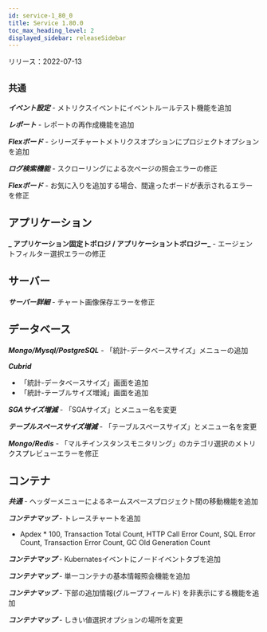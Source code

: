 ```yaml
---
id: service-1_80_0
title: Service 1.80.0
toc_max_heading_level: 2
displayed_sidebar: releaseSidebar
---
```



リリース：2022-07-13

## `共通`

**_イベント設定_** - メトリクスイベントにイベントルールテスト機能を追加

**_レポート_** - レポートの再作成機能を追加

**_Flexボード_** - シリーズチャートメトリクスオプションにプロジェクトオプションを追加

**_ログ検索機能_** - スクローリングによる次ページの照会エラーの修正

**_Flexボード_** - お気に入りを追加する場合、間違ったボードが表示されるエラーを修正

## アプリケーション

**_ アプリケーション固定トポロジ / アプリケーショントポロジー_** - エージェントフィルター選択エラーの修正

## サーバー

**_サーバー詳細_** - チャート画像保存エラーを修正

## データベース

**_Mongo/Mysql/PostgreSQL_** - 「統計-データベースサイズ」メニューの追加

**_Cubrid_**

- 「統計-データベースサイズ」画面を追加
- 「統計-テーブルサイズ増減」画面を追加

**_SGAサイズ増減_** - 「SGAサイズ」とメニュー名を変更

**_テーブルスペースサイズ増減_** - 「テーブルスペースサイズ」とメニュー名を変更

**_Mongo/Redis_** - 「マルチインスタンスモニタリング」のカテゴリ選択のメトリクスプレビューエラーを修正

## コンテナ

**_共通_** - ヘッダーメニューによるネームスペースプロジェクト間の移動機能を追加

**_コンテナマップ_** - トレースチャートを追加

- Apdex \* 100, Transaction Total Count, HTTP Call Error Count, SQL Error Count, Transaction Error Count, GC Old Generation Count

**_コンテナマップ_** - Kubernatesイベントにノードイベントタブを追加

**_コンテナマップ_** - 単一コンテナの基本情報照会機能を追加

**_コンテナマップ_** - 下部の追加情報(グループフィールド) を非表示にする機能を追加

**_コンテナマップ_** - しきい値選択オプションの場所を変更
